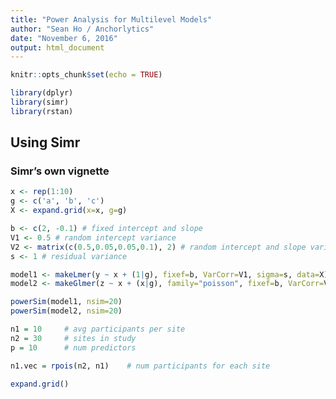 ```yaml
---
title: "Power Analysis for Multilevel Models"
author: "Sean Ho / Anchorlytics"
date: "November 6, 2016"
output: html_document
---
```


```r
knitr::opts_chunk$set(echo = TRUE)
```

```r
library(dplyr)
library(simr)
library(rstan)
```

## Using Simr

### Simr's own vignette
```r
x <- rep(1:10)
g <- c('a', 'b', 'c')
X <- expand.grid(x=x, g=g)

b <- c(2, -0.1) # fixed intercept and slope
V1 <- 0.5 # random intercept variance
V2 <- matrix(c(0.5,0.05,0.05,0.1), 2) # random intercept and slope variance-covariance matrix
s <- 1 # residual variance

model1 <- makeLmer(y ~ x + (1|g), fixef=b, VarCorr=V1, sigma=s, data=X)
model2 <- makeGlmer(z ~ x + (x|g), family="poisson", fixef=b, VarCorr=V2, data=X)

powerSim(model1, nsim=20)
powerSim(model2, nsim=20)
```

```r
n1 = 10     # avg participants per site
n2 = 30     # sites in study
p = 10      # num predictors
```

```r
n1.vec = rpois(n2, n1)    # num participants for each site

expand.grid()

```
